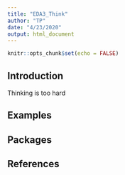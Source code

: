 ---
title: "EDA3_Think"
author: "TP"
date: "4/23/2020"
output: html_document
---




```{r setup, include=FALSE}
knitr::opts_chunk$set(echo = FALSE)
```

## Introduction

Thinking is too hard

## Examples





## Packages


## References

